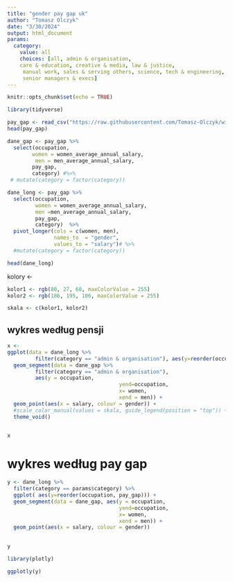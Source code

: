 ```yaml
---
title: "gender pay gap uk"
author: "Tomasz Olczyk"
date: "3/30/2024"
output: html_document
params:
  category:
    value: all
    choices: [all, admin & organisation, 
    care & education, creative & media, law & justice,
     manual work, sales & serving others, science, tech & engineering,
     senior managers & execs]
---
```


```r
knitr::opts_chunk$set(echo = TRUE)
```

```r
library(tidyverse)
```


```r
pay_gap <- read_csv("https://raw.githubusercontent.com/Tomasz-Olczyk/wizualizacjaR/main/case%20studies%20/pay_gap_uk.csv")
head(pay_gap)
```



```r
dane_gap <- pay_gap %>%
  select(occupation, 
        women = women_average_annual_salary, 
         men = men_average_annual_salary,
        pay_gap,
        category) #%>%
 # mutate(category = factor(category))
```


```r
dane_long <- pay_gap %>%
  select(occupation, 
         women = women_average_annual_salary, 
         men =men_average_annual_salary, 
         pay_gap,
         category)  %>%
  pivot_longer(cols = c(women, men), 
               names_to  = "gender", 
               values_to = "salary")# %>%
  #mutate(category = factor(category))

```

```r
head(dane_long)
```


kolory <-
```r
kolor1 <- rgb(80, 27, 60, maxColorValue = 255)
kolor2 <- rgb(186, 195, 106, maxColorValue = 255)

skala <- c(kolor1, kolor2)
```



## wykres według pensji

```r

x <- 
ggplot(data = dane_long %>% 
         filter(category == "admin & organisation"), aes(y=reorder(occupation, salary))) +
  geom_segment(data = dane_gap %>% 
         filter(category == "admin & organisation"), 
         aes(y = occupation, 
                                    yend=occupation, 
                                    x= women, 
                                    xend = men)) +
  geom_point(aes(x = salary, colour = gender)) +
  #scale_color_manual(values = skala, guide_legend(position = "top")) +
  theme_void() 
  
```



```r
x
```


# wykres według pay gap

```r
y <- dane_long %>% 
  filter(category == params$category) %>% 
  ggplot( aes(y=reorder(occupation, pay_gap))) +
  geom_segment(data = dane_gap, aes(y = occupation, 
                                    yend=occupation, 
                                    x= women, 
                                    xend = men)) +
  geom_point(aes(x = salary, colour = gender)) 
  
```


```r
y
```


```r
library(plotly)
```



```r

ggplotly(y)

```


